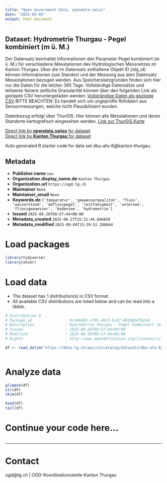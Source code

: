 ```yaml
---
title: "Open Government Data, opendata.swiss"
date: "2025-09-05"
output: html_document
---
```


## Dataset: Hydrometrie Thurgau - Pegel kombiniert (m ü. M.)

Der Datensatz beinhaltet Informationen den Parameter Pegel kombiniert (m ü. M.) für verschiedene Messtationen des Hydrologischen Messnetzes im Kanton Thurgau. Über die im Datensatz enthaltene Objekt ID (obj_id) können Informationen zum Standort und der Messung aus dem Datensatz Messstationen bezogen werden.
Aus Speicherplatzgründen finden sich hier nur die Daten für die letzten 365 Tage. Vollständige Datensätze und teilweise feinere zeitliche Granularität können über den folgenden Link als gezippte CSV heruntergeladen werden:
[Vollsträndige Daten als gezippte CSV](https://ogdtg.ch/hydrodaten/pegel_kombiniert_m_u_m_full.csv.gz)
BITTE BEACHTEN: Es handelt sich um ungeprüfte Rohdaten aus Sensormessungen, welche nicht Plausibilisiert wurden.

Datenbezug erfolgt über ThurGIS. Hier können alle Messtationen und deren Standorte kartografisch eingesehen werden.
[Link zur ThurGIS Karte](https://map.geo.tg.ch/apps/mf-geoadmin3/?lang=de&topic=ech&layers=hydrologische_messnetze_werterhebung&layers_opacity=0.9)

[Direct link by **opendata.swiss** for dataset](https://opendata.swiss/de/dataset/hydrometrie-thurgau-pegel-kombiniert-m-u-m)<br>
[Direct link by **Kanton Thurgau** for dataset](https://data.tg.ch/explore/dataset/dbu-afu-6/)

Auto generated R starter code for data set dbu-afu-6@kanton-thurgau.

## Metadata

- **Publisher.name** `nan`
- **Organization.display_name.de** `Kanton Thurgau`
- **Organization.url** `https://ogd.tg.ch`
- **Maintainer** `None`
- **Maintainer_email** `None`
- **Keywords.de** `['temperatur', 'gewaesserqualitat', 'fluss', 'wasserstand', 'abflusspegel', 'leitfahigkeit', 'untersee', 'fliessgewaesser', 'bodensee', 'hydrometrie']`
- **Issued** `2025-08-26T09:57:44+00:00`
- **Metadata_created** `2025-08-27T15:21:44.846850`
- **Metadata_modified** `2025-09-04T15:39:52.206664`


# Load packages

```r

library(tidyverse)
library(skimr)

```

# Load data

-   The dataset has 1 distribution(s) in CSV format.
-   All available CSV distributions are listed below and can be read into a tibble.

```r

# Distribution 0
# Package_id               : 9c346d62-cf95-49c5-bc87-89198b4762eb
# Description              : Hydrometrie Thurgau - Pegel kombiniert (m ü. M.) (csv)
# Issued                   : 2025-08-26T09:57:44+00:00
# Modified                 : 2025-08-26T09:57:44+00:00
# Rights                   : http://www.opendefinition.org/licenses/cc-by/

df <- read_delim('https://data.tg.ch/api/v2/catalog/datasets/dbu-afu-6/exports/csv?use_labels=true')



```

# Analyze data

```r

glimpse(df)
str(df)
skim(df)

head(df)
tail(df)

```

# Continue your code here...

```r

```

------------------------------------------------------------------------

# Contact

ogd@tg.ch | OGD-Koordinationsstelle Kanton Thurgau
